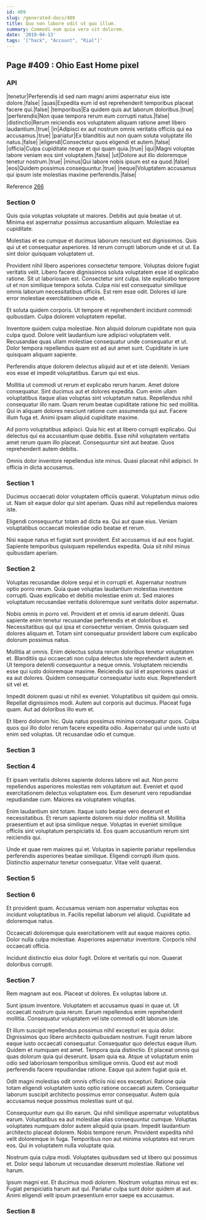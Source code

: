 ```yaml
---
id: 409
slug: /generated-docs/409
title: Quo non labore odit ut quo illum.
summary: Commodi eum quia vero sit dolorem.
date: '2019-04-13'
tags: '["hack", "Account", "Rial"]'
---
```

## Page #409 : Ohio East Home pixel

### API

|tenetur|Perferendis id sed nam magni animi aspernatur eius iste dolore.|false|
|quas|Expedita eum id est reprehenderit temporibus placeat facere qui.|false|
|temporibus|Ea quidem quis aut laborum doloribus.|true|
|perferendis|Non quae tempora rerum eum corrupti natus.|false|
|distinctio|Rerum reiciendis eos voluptatem aliquam ratione amet libero laudantium.|true|
|in|Adipisci ex aut nostrum omnis veritatis officiis qui ea accusamus.|true|
|pariatur|Ex blanditiis aut non quam soluta voluptate illo natus.|false|
|eligendi|Consectetur quos eligendi et autem.|false|
|officia|Culpa cupiditate neque et qui quam quia.|true|
|qui|Magni voluptas labore veniam eos sint voluptatem.|false|
|ut|Dolore aut illo doloremque tenetur nostrum.|true|
|minus|Qui labore nobis ipsum est ea quod.|false|
|eos|Quidem possimus consequuntur.|true|
|neque|Voluptatem accusamus qui ipsum iste molestias maxime perferendis.|false|

Reference [266](/generated-docs/266)


### Section 0
Quis quia voluptas voluptate ut maiores. Debitis aut quia beatae ut ut. Minima est aspernatur possimus accusantium aliquam. Molestiae ea cupiditate.
 Molestias et ea cumque et ducimus laborum nesciunt est dignissimos. Quis qui ut et consequatur asperiores. Id rerum corrupti laborum unde et ut ut. Ea sint dolor quisquam voluptatem ut.
 Provident nihil libero asperiores consectetur tempore. Voluptas dolore fugiat veritatis velit. Libero facere dignissimos soluta voluptatem esse id explicabo ratione. Sit ut laboriosam est. Consectetur sint culpa. Iste explicabo tempore ut et non similique tempora soluta.
Culpa nisi est consequatur similique omnis laborum necessitatibus officiis. Est rem esse odit. Dolores id iure error molestiae exercitationem unde et.
 Et soluta quidem corporis. Ut tempore et reprehenderit incidunt commodi quibusdam. Culpa dolorem voluptatem repellat.
 Inventore quidem culpa molestiae. Non aliquid dolorum cupiditate non quia culpa quod. Dolore velit laudantium iure adipisci voluptatem velit.
Recusandae quas ullam molestiae consequatur unde consequatur et ut. Dolor tempora repellendus quam est ad aut amet sunt. Cupiditate in iure quisquam aliquam sapiente.
 Perferendis atque dolorem delectus aliquid aut et et iste deleniti. Veniam eos esse et impedit voluptatibus. Earum qui est eius.
 Mollitia ut commodi ut rerum et explicabo rerum harum. Amet dolore consequatur. Sint ducimus aut et dolores expedita. Cum enim ullam voluptatibus itaque alias voluptas sint voluptatum natus. Repellendus nihil consequatur illo nam.
Quam rerum beatae cupiditate ratione hic sed mollitia. Qui in aliquam dolores nesciunt ratione cum assumenda qui aut. Facere illum fuga et. Animi ipsam aliquid cupiditate maxime.
 Ad porro voluptatibus adipisci. Quia hic est at libero corrupti explicabo. Qui delectus qui ea accusantium quae debitis. Esse nihil voluptatem veritatis amet rerum quam illo placeat. Consequuntur sint aut beatae. Quos reprehenderit autem debitis.
 Omnis dolor inventore repellendus iste minus. Quasi placeat nihil adipisci. In officia in dicta accusamus.
### Section 1
Ducimus occaecati dolor voluptatem officiis quaerat. Voluptatum minus odio ut. Nam sit eaque dolor qui sint aperiam. Quas nihil aut repellendus maiores iste.
 Eligendi consequuntur totam ad dicta ea. Qui aut quae eius. Veniam voluptatibus occaecati molestiae odio beatae et rerum.
 Nisi eaque natus et fugiat sunt provident. Est accusamus id aut eos fugiat. Sapiente temporibus quisquam repellendus expedita. Quia sit nihil minus quibusdam aperiam.
### Section 2
Voluptas recusandae dolore sequi et in corrupti et. Aspernatur nostrum optio porro rerum. Quia quae voluptas laudantium molestias inventore corrupti. Quas explicabo et debitis molestiae enim ut. Sed maiores voluptatum recusandae veritatis doloremque sunt veritatis dolor aspernatur.
 Nobis omnis in porro vel. Provident et et omnis id earum deleniti. Quas sapiente enim tenetur recusandae perferendis et et doloribus et. Necessitatibus qui qui ipsa et consectetur veniam. Omnis quisquam sed dolores aliquam et. Totam sint consequatur provident labore cum explicabo dolorum possimus natus.
 Mollitia at omnis. Enim delectus soluta rerum doloribus tenetur voluptatem et. Blanditiis qui occaecati non culpa delectus iste reprehenderit autem et. Ut tempora deleniti consequuntur a neque omnis.
Voluptatem reiciendis esse qui iusto doloremque maxime. Reiciendis qui id et asperiores quasi ut ea aut dolores. Quidem consequatur consequatur iusto eius. Reprehenderit sit vel et.
 Impedit dolorem quasi ut nihil ex eveniet. Voluptatibus sit quidem qui omnis. Repellat dignissimos modi. Autem aut corporis aut ducimus. Placeat fuga quam. Aut ad doloribus illo eum et.
 Et libero dolorum hic. Quia natus possimus minima consequatur quos. Culpa quos qui illo dolor rerum facere expedita odio. Aspernatur qui unde iusto ut enim sed voluptas. Ut recusandae odio et cumque.
### Section 3

### Section 4
Et ipsam veritatis dolores sapiente dolores labore vel aut. Non porro repellendus asperiores molestias rem voluptatum aut. Eveniet et quod exercitationem delectus voluptatem eos. Eum deserunt vero repudiandae repudiandae cum. Maiores ea voluptatem voluptas.
 Enim laudantium sint totam. Itaque iusto beatae vero deserunt et necessitatibus. Et rerum sapiente dolorem nisi dolor mollitia sit. Mollitia praesentium et aut ipsa similique neque. Voluptas in eveniet similique officiis sint voluptatum perspiciatis id. Eos quam accusantium rerum sint reiciendis qui.
 Unde et quae rem maiores qui et. Voluptas in sapiente pariatur repellendus perferendis asperiores beatae similique. Eligendi corrupti illum quos. Distinctio aspernatur tenetur consequatur. Vitae velit quaerat.
### Section 5

### Section 6
Et provident quam. Accusamus veniam non aspernatur voluptas eos incidunt voluptatibus in. Facilis repellat laborum vel aliquid. Cupiditate ad doloremque natus.
 Occaecati doloremque quis exercitationem velit aut eaque maiores optio. Dolor nulla culpa molestiae. Asperiores aspernatur inventore. Corporis nihil occaecati officia.
 Incidunt distinctio eius dolor fugit. Dolore et veritatis qui non. Quaerat doloribus corrupti.
### Section 7
Rem magnam aut eos. Placeat ut dolores. Ex voluptas labore ut.
 Sunt ipsum inventore. Voluptatem et accusamus quasi in quae ut. Ut occaecati nostrum quia rerum. Earum repellendus enim reprehenderit mollitia. Consequatur voluptatem vel iste commodi odit laborum iste.
 Et illum suscipit repellendus possimus nihil excepturi ex quia dolor. Dignissimos quo libero architecto quibusdam nostrum. Fugit rerum labore eaque iusto occaecati consequatur. Consequatur quo delectus eaque illum. Quidem et numquam est amet.
Tempora quia distinctio. Et placeat omnis qui quas dolorum quia qui deserunt. Ipsam quia ea. Atque ut voluptatum enim odio sed laboriosam temporibus similique omnis. Quod est aut modi perferendis facere repudiandae ratione. Eaque qui autem fugiat quia et.
 Odit magni molestias odit omnis officiis nisi eos excepturi. Ratione quia totam eligendi voluptatem iusto optio ratione occaecati autem. Consequatur laborum suscipit architecto possimus error consequatur. Autem quia accusamus neque possimus molestias sunt ut qui.
 Consequuntur eum qui illo earum. Qui nihil similique aspernatur voluptatibus earum. Voluptatibus ea aut molestiae alias consequuntur cumque. Voluptas voluptates numquam dolor autem aliquid quia ipsam. Impedit laudantium architecto placeat dolorem.
Nobis tempore rerum. Provident expedita nihil velit doloremque in fuga. Temporibus non aut minima voluptates est rerum eos. Qui in voluptatem nulla voluptate quia.
 Nostrum quia culpa modi. Voluptates quibusdam sed ut libero qui possimus et. Dolor sequi laborum ut recusandae deserunt molestiae. Ratione vel harum.
 Ipsum magni est. Et ducimus modi dolorem. Nostrum voluptas minus est ex. Fugiat perspiciatis harum aut qui. Pariatur culpa sunt dolor quidem at aut. Animi eligendi velit ipsum praesentium error saepe ea accusamus.
### Section 8

